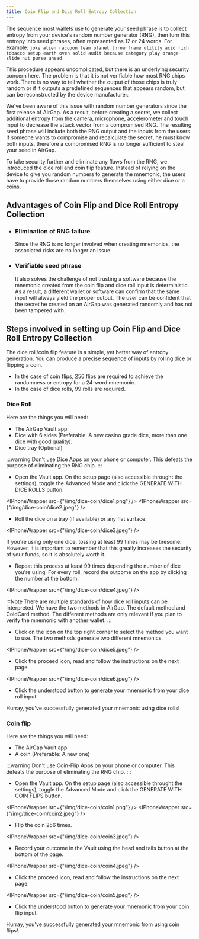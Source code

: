 ```yaml
---
title: Coin Flip and Dice Roll Entropy Collection
---
```



The sequence most wallets use to generate your seed phrase is to collect entropy from your device's random number generator (RNG), then turn this entropy into seed phrases, often represented as 12 or 24 words. For example: `joke alien raccoon team planet throw frame utility acid rich tobacco setup earth oven solid audit because category play orange slide nut purse ahead`

This procedure appears uncomplicated, but there is an underlying security concern here. The problem is that it is not verifiable how most RNG chips work. There is no way to tell whether the output of those chips is truly random or if it outputs a predefined sequences that appears random, but can be reconstructed by the device manufacturer.

We've been aware of this issue with random number generators since the first release of AirGap. As a result, before creating a secret, we collect additional entropy from the camera, microphone, accelerometer and touch input to decrease the attack vector from a compromised RNG. The resulting seed phrase will include both the RNG output and the inputs from the users. If someone wants to compromise and recalculate the secret, he must know both inputs, therefore a compromised RNG is no longer sufficient to steal your seed in AirGap.

To take security further and eliminate any flaws from the RNG, we introduced the dice roll and coin flip feature. Instead of relying on the device to give you random numbers to generate the mnemonic, the users have to provide those random numbers themselves using either dice or a coins.

## Advantages of Coin Flip and Dice Roll Entropy Collection

- ### Elimination of RNG failure
  Since the RNG is no longer involved when creating mnemonics, the associated risks are no longer an issue.
- ### Verifiable seed phrase
  It also solves the challenge of not trusting a software because the mnemonic created from the coin flip and dice roll input is deterministic. As a result, a different wallet or software can confirm that the same input will always yield the proper output. The user can be confident that the secret he created on an AirGap was generated randomly and has not been tampered with.

## Steps involved in setting up Coin Flip and Dice Roll Entropy Collection

The dice roll/coin flip feature is a simple, yet better way of entropy generation. You can produce a precise sequence of inputs by rolling dice or flipping a coin.

- In the case of coin flips, 256 flips are required to achieve the randomness or entropy for a 24-word mnemonic.
- In the case of dice rolls, 99 rolls are required.

### Dice Roll

Here are the things you will need:

- The AirGap Vault app
- Dice with 6 sides (Preferable: A new casino grade dice, more than one dice with good quality).
- Dice tray (Optional)

:::warning
Don't use Dice Apps on your phone or computer. This defeats the purpose of eliminating the RNG chip.
:::

- Open the Vault app. On the setup page (also accessible throught the settings), toggle the Advanced Mode and click the GENERATE WITH DICE ROLLS button.

<IPhoneWrapper src={"/img/dice-coin/dice1.png"} />
<IPhoneWrapper src={"/img/dice-coin/dice2.jpeg"} />

- Roll the dice on a tray (if available) or any flat surface.

<IPhoneWrapper src={"/img/dice-coin/dice3.jpeg"} />

If you're using only one dice, tossing at least 99 times may be tiresome. However, it is important to remember that this greatly increases the security of your funds, so it is absolutely worth it.

- Repeat this process at least 99 times depending the number of dice you're using. For every roll, record the outcome on the app by clicking the number at the bottom.

<IPhoneWrapper src={"/img/dice-coin/dice4.jpeg"} />

:::Note
There are multiple standards of how dice roll inputs can be interpreted. We have the two methods in AirGap. The default method and ColdCard method. The different methods are only relevant if you plan to verify the mnemonic with another wallet.
:::

- Click on the icon on the top right corner to select the method you want to use. The two methods generate two different mnemonics.

<IPhoneWrapper src={"/img/dice-coin/dice5.jpeg"} />

- Click the proceed icon, read and follow the instructions on the next page.

<IPhoneWrapper src={"/img/dice-coin/dice6.jpeg"} />

- Click the understood button to generate your mnemonic from your dice roll input.

Hurray, you've successfully generated your mnemonic using dice rolls!

### Coin flip

Here are the things you will need:

- The AirGap Vault app
- A coin (Preferable: A new one)

:::warning
Don't use Coin-Flip Apps on your phone or computer. This defeats the purpose of eliminating the RNG chip.
:::

- Open the Vault app. On the setup page (also accessible throught the settings), toggle the Advanced Mode and click the GENERATE WITH COIN FLIPS button.

<IPhoneWrapper src={"/img/dice-coin/coin1.png"} />
<IPhoneWrapper src={"/img/dice-coin/coin2.jpeg"} />

- Flip the coin 256 times.

<IPhoneWrapper src={"/img/dice-coin/coin3.jpeg"} />

- Record your outcome in the Vault using the head and tails button at the bottom of the page.

<IPhoneWrapper src={"/img/dice-coin/coin4.jpeg"} />

- Click the proceed icon, read and follow the instructions on the next page.

<IPhoneWrapper src={"/img/dice-coin/coin5.jpeg"} />

- Click the understood button to generate your mnemonic from your coin flip input.

Hurray, you've successfully generated your mnemonic from using coin flips!.
